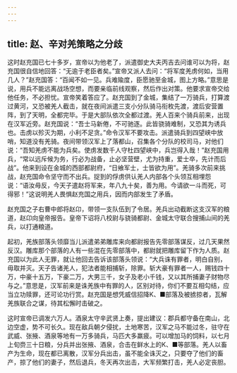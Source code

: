```yaml
---
---
---
```

title: 赵、辛对羌策略之分歧
---



这时赵充国已七十多岁，宣帝以为他老了，派遣御史大夫丙吉去问谁可以为将，赵充国很自信地回答：“无逾于老臣者矣。”宣帝又派人去问：“将军度羌虏何如，当用几人？”赵充国答：“百闻不如一见。兵难隃度，臣愿驰至金城，图上方略。”意思是说，用兵不能远离战场空想，而要亲临前线观察，然后作出对策。他要求宣帝交给他任务，不必担忧。宣帝笑着答应了。赵充国到了金城，集结了一万骑兵，打算渡过黄河，又恐被羌人截击，就在夜间派遣三支小分队骑马衔枚先渡，渡后安营置阵，到了天明，全都完毕。于是大部队依次全都过渡。羌人百来个骑兵前来，出现在汉军近旁。赵充国说：“吾士马新倦，不可驰逐。此皆骁骑难制，又恐其为诱兵也。击虏以殄灭为期，小利不足贪。”命令汉军不要攻击。派遣骑兵到四望峡中放哨，知道没有羌骑。夜间带领汉军上了落都山，召集各个分队的校司马，对他们说：“吾知羌虏不能为兵矣。使虏发数千人守杜四望峡中，兵岂得入哉！”赵充国用兵，“常以远斥候为务，行必为战备，止必坚营壁，尤为持重，爱士卒，先计而后战”。他来到设在金城的西部都尉府，“日飨军士，士皆欲为用”。羌骑多次前来挑战，赵充国命令坚守而不出兵。捉到的俘虏供认羌人内部各个头领互相埋怨说：“语汝毋反，今天子遣赵将军来，年八九十矣，善为用。今请欲一斗而死，可得邪！”这说明羌人畏惧赵充国之用兵，因而内部发生了矛盾。

赵充国之子右曹中郎将赵卬，带领一支队伍到了令居。羌兵出动截断这支汉军的粮道，赵卬向皇帝报告。皇帝下诏将八校尉与骁骑都尉、金城太守联合搜捕山间的羌兵，以打通粮道。

起初，羌族部落头领靡当儿派遣弟弟雕库来向都尉报告先零部落谋反，过几天果然反汉。雕库那个部落的人有一些混在先零部落中，都尉就把雕库留下作为人质。赵充国以为此人无罪，就让他回去告诉该部落头领说：“大兵诛有罪者，明白自别，毋取并灭。天子告诸羌人，犯法者能相捕斩，除罪。斩大豪有罪者一人，赐钱四十万，中豪十五万，下豪二万，大男三千，女子及老小千钱，又以其所捕妻子财物尽与之。”意思是，汉军前来是诛羌族中有罪的人，区别对待，你们不要互相勾结，应当立功赎罪，还可论功行赏。赵充国是想凭威信招降K、■部落及被掳掠者，瓦解羌族联合之谋，待其松懈时击破之。

这时宣帝已调发六万人。酒泉太守辛武贤上奏，提出建议：郡兵都守备在南山，北边空虚，势不可长久。现在敌兵朝夕侵扰，土地寒苦，汉军之马不能过冬，驻守在武威、张掖、酒泉等地有一万多骑兵，马匹大多羸疲。可以增加马的饲料，以七月上旬赍三十日粮，分兵并出张掖、酒泉，合击在鲜水上的K、■等部落。羌人以畜产为生命，现在都已离散，汉军分兵出击，虽不能全诛灭之，只要夺了他们的畜产，掠了他们的妻子，然后退兵，冬天再次出击，大军频繁打击，羌人必定丧胆。